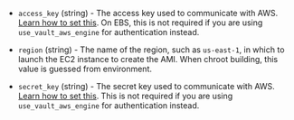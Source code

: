 <!-- Code generated from the comments of the AccessConfig struct in common/access_config.go; DO NOT EDIT MANUALLY -->

- `access_key` (string) - The access key used to communicate with AWS. [Learn how  to set this](/packer/plugins/builders/amazon#specifying-amazon-credentials).
  On EBS, this is not required if you are using `use_vault_aws_engine`
  for authentication instead.

- `region` (string) - The name of the region, such as `us-east-1`, in which
  to launch the EC2 instance to create the AMI.
  When chroot building, this value is guessed from environment.

- `secret_key` (string) - The secret key used to communicate with AWS. [Learn how to set
  this](/packer/plugins/builders/amazon#specifying-amazon-credentials). This is not required
  if you are using `use_vault_aws_engine` for authentication instead.

<!-- End of code generated from the comments of the AccessConfig struct in common/access_config.go; -->

